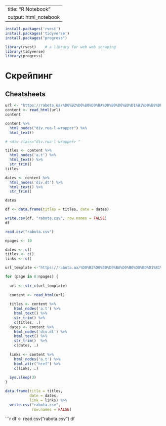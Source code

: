 
---
title: "R Notebook"
output: html_notebook
---


```r
install.packages('rvest')  
install.packages('tidyverse')
install.packages("progress")
```

```r
library(rvest)    # a library for web web scraping
library(tidyverse)
library(progress)
```

# Скрейпинг
## Cheatsheets


```r
url <- "https://rabota.ua/%D0%B2%D0%B0%D0%BA%D0%B0%D0%BD%D1%81%D0%B8%D0%B8/%D0%B0%D1%80%D1%85%D0%B8%D0%B2/%D0%B2_%D0%B8%D0%BD%D1%82%D0%B5%D1%80%D0%BD%D0%B5%D1%82%D0%B5/%D1%83%D0%BA%D1%80%D0%B0%D0%B8%D0%BD%D0%B0/pg2"
content <- read_html(url)
content
```

```r
content %>%
  html_nodes("div.rua-l-wrapper") %>%
  html_text()

# <div class="div.rua-l-wrapper> "
```

```r
titles <- content %>%
  html_nodes('a.t') %>%
  html_text() %>%
  str_trim()
titles
```

```r
dates <- content %>%
  html_nodes('div.dt') %>%
  html_text() %>%
  str_trim()

dates
```

```r
df <- data.frame(titles = titles, date = dates)

write.csv(df, "rabota.csv", row.names = FALSE) 
df
```

```r
read.csv("rabota.csv")
```

```r
npages <- 10  

dates <- c()
titles <- c()
links <- c()

url_template <-"https://rabota.ua/%D0%B2%D0%B0%D0%BA%D0%B0%D0%BD%D1%81%D0%B8%D0%B8/%D0%B0%D1%80%D1%85%D0%B8%D0%B2/%D0%B2_%D0%B8%D0%BD%D1%82%D0%B5%D1%80%D0%BD%D0%B5%D1%82%D0%B5/%D1%83%D0%BA%D1%80%D0%B0%D0%B8%D0%BD%D0%B0/pg2"
```


```r
for (page in 0:npages) {
  
  url <- str_c(url_template)
  
  content <- read_html(url)
  
  titles <- content %>%
    html_nodes('a.t') %>%
    html_text() %>%
    str_trim() %>%
    c(titles, .)   
  dates <- content %>%
    html_nodes('div.dt') %>%
    html_text() %>%
    str_trim()  %>%
    c(dates, .)
  
  links <- content %>%
    html_nodes('a.t') %>%
    html_attr("href") %>%
    c(links, .)
  
  Sys.sleep(3)   
}
```

```r
data.frame(title = titles,
           date = dates,
           link = links) %>%
  write.csv("rabota.csv",
            row.names = FALSE) 
```

```r
df <- read.csv("rabota.csv")
df

